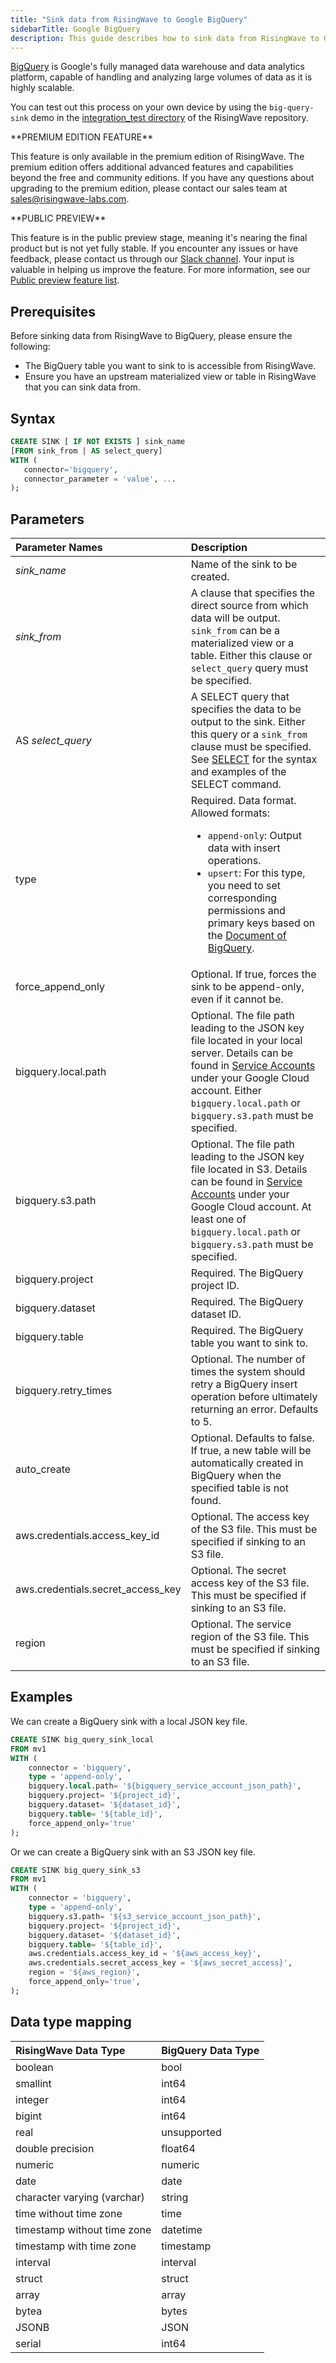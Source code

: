 ```yaml
---
title: "Sink data from RisingWave to Google BigQuery"
sidebarTitle: Google BigQuery
description: This guide describes how to sink data from RisingWave to Google BigQuery.
---
```


[BigQuery](https://cloud.google.com/bigquery?hl=en) is Google's fully managed data warehouse and data analytics platform, capable of handling and analyzing large volumes of data as it is highly scalable.

You can test out this process on your own device by using the `big-query-sink` demo in the [integration\_test directory](https://github.com/risingwavelabs/risingwave/tree/main/integration%5Ftests) of the RisingWave repository.

<Tip>
**PREMIUM EDITION FEATURE**

This feature is only available in the premium edition of RisingWave. The premium edition offers additional advanced features and capabilities beyond the free and community editions. If you have any questions about upgrading to the premium edition, please contact our sales team at [sales@risingwave-labs.com](mailto:sales@risingwave-labs.com).
</Tip>

<Note>
**PUBLIC PREVIEW**

This feature is in the public preview stage, meaning it's nearing the final product but is not yet fully stable. If you encounter any issues or have feedback, please contact us through our [Slack channel](https://www.risingwave.com/slack). Your input is valuable in helping us improve the feature. For more information, see our [Public preview feature list](/changelog/product-lifecycle#features-in-the-public-preview-stage).
</Note>

## Prerequisites

Before sinking data from RisingWave to BigQuery, please ensure the following:

* The BigQuery table you want to sink to is accessible from RisingWave.
* Ensure you have an upstream materialized view or table in RisingWave that you can sink data from.

## Syntax

```sql
CREATE SINK [ IF NOT EXISTS ] sink_name
[FROM sink_from | AS select_query]
WITH (
   connector='bigquery',
   connector_parameter = 'value', ...
);
```

## Parameters

| Parameter Names                     | Description                                                                                                                                                                                                                                                                                  |
| :---------------------------------- | :------------------------------------------------------------------------------------------------------------------------------------------------------------------------------------------------------------------------------------------------------------------------------------------- |
| _sink\_name_                        | Name of the sink to be created.                                                                                                                                                                                                                                                              |
| _sink\_from_                        | A clause that specifies the direct source from which data will be output. `sink_from` can be a materialized view or a table. Either this clause or `select_query` query must be specified.                                                                                                 |
| AS _select\_query_                  | A SELECT query that specifies the data to be output to the sink. Either this query or a `sink_from` clause must be specified. See [SELECT](/docs/current/sql-select/) for the syntax and examples of the SELECT command.                                                                    |
| type                                | Required. Data format. Allowed formats: <ul><li>`append-only`: Output data with insert operations.</li><li>`upsert`: For this type, you need to set corresponding permissions and primary keys based on the [Document of BigQuery](https://cloud.google.com/bigquery/docs/change-data-capture).</li></ul>                   |
| force\_append\_only                 | Optional. If true, forces the sink to be append-only, even if it cannot be.                                                                                                                                                                                                                  |
| bigquery.local.path                 | Optional. The file path leading to the JSON key file located in your local server. Details can be found in [Service Accounts](https://console.cloud.google.com/iam-admin/serviceaccounts) under your Google Cloud account. Either `bigquery.local.path` or `bigquery.s3.path` must be specified. |
| bigquery.s3.path                    | Optional. The file path leading to the JSON key file located in S3\. Details can be found in [Service Accounts](https://console.cloud.google.com/iam-admin/serviceaccounts) under your Google Cloud account. At least one of `bigquery.local.path` or `bigquery.s3.path` must be specified.      |
| bigquery.project                    | Required. The BigQuery project ID.                                                                                                                                                                                                                                                           |
| bigquery.dataset                    | Required. The BigQuery dataset ID.                                                                                                                                                                                                                                                           |
| bigquery.table                      | Required. The BigQuery table you want to sink to.                                                                                                                                                                                                                                            |
| bigquery.retry\_times               | Optional. The number of times the system should retry a BigQuery insert operation before ultimately returning an error. Defaults to 5.                                                                                                                                                       |
| auto\_create                        | Optional. Defaults to false. If true, a new table will be automatically created in BigQuery when the specified table is not found.                                                                                                                                                           |
| aws.credentials.access\_key\_id     | Optional. The access key of the S3 file. This must be specified if sinking to an S3 file.                                                                                                                                                                                                    |
| aws.credentials.secret\_access\_key | Optional. The secret access key of the S3 file. This must be specified if sinking to an S3 file.                                                                                                                                                                                             |
| region                              | Optional. The service region of the S3 file. This must be specified if sinking to an S3 file.                                                                                                                                                                                                |

## Examples

We can create a BigQuery sink with a local JSON key file.

```sql
CREATE SINK big_query_sink_local
FROM mv1
WITH (
    connector = 'bigquery',
    type = 'append-only',
    bigquery.local.path= '${bigquery_service_account_json_path}',
    bigquery.project= '${project_id}',
    bigquery.dataset= '${dataset_id}',
    bigquery.table= '${table_id}',
    force_append_only='true'
);
```

Or we can create a BigQuery sink with an S3 JSON key file.

```sql
CREATE SINK big_query_sink_s3
FROM mv1
WITH (
    connector = 'bigquery',
    type = 'append-only',
    bigquery.s3.path= '${s3_service_account_json_path}',
    bigquery.project= '${project_id}',
    bigquery.dataset= '${dataset_id}',
    bigquery.table= '${table_id}',
    aws.credentials.access_key_id = '${aws_access_key}',
    aws.credentials.secret_access_key = '${aws_secret_access}',
    region = '${aws_region}',
    force_append_only='true',
);
```

## Data type mapping

| RisingWave Data Type        | BigQuery Data Type |
| :-------------------------- | :----------------- |
| boolean                     | bool               |
| smallint                    | int64              |
| integer                     | int64              |
| bigint                      | int64              |
| real                        | unsupported        |
| double precision            | float64            |
| numeric                     | numeric            |
| date                        | date               |
| character varying (varchar) | string             |
| time without time zone      | time               |
| timestamp without time zone | datetime           |
| timestamp with time zone    | timestamp          |
| interval                    | interval           |
| struct                      | struct             |
| array                       | array              |
| bytea                       | bytes              |
| JSONB                       | JSON               |
| serial                      | int64              |
